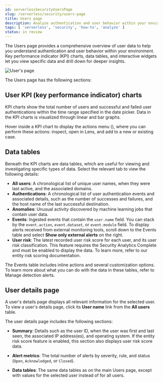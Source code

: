 ```yaml
---
id: serverlessSecurityUsersPage
slug: /serverless/security/users-page
title: Users page
description: Analyze authentication and user behavior within your environment.
tags: [ 'serverless', 'security', 'how-to', 'analyze' ]
status: in review
---
```


<DocBadge template="technical preview" />
<div id="users-page"></div>

The Users page provides a comprehensive overview of user data to help you understand authentication and user behavior within your environment. Key performance indicator (KPI) charts, data tables, and interactive widgets let you view specific data and drill down for deeper insights. 

![User's page](../images/users-page/-getting-started-users-users-page.png)

The Users page has the following sections:

## User KPI (key performance indicator) charts

KPI charts show the total number of users and successful and failed user authentications within the time range specified in the date picker. Data in the KPI charts is visualized through linear and bar graphs.

<DocCallOut title="Tip">
Hover inside a KPI chart to display the actions menu (<DocIcon type="boxesHorizontal" title="Actions menu icon" />), where you can perform these actions: inspect, open in Lens, and add to a new or existing case.
</DocCallOut>

## Data tables

Beneath the KPI charts are data tables, which are useful for viewing and investigating specific types of data. Select the relevant tab to view the following details:

* **All users**: A chronological list of unique user names, when they were last active, and the associated domains.
* **Authentications**: A chronological list of user authentication events and associated details, such as the number of successes and failures, and the host name of the last successful destination.
* **Anomalies**: Unusual activity discovered by machine learning jobs that contain user data.
* **Events**: Ingested events that contain the `user.name` field. You can stack by the `event.action`, `event.dataset`, or `event.module` field. To display alerts received from external monitoring tools, scroll down to the Events table and select **Show only external alerts** on the right.
* **User risk**: The latest recorded user risk score for each user, and its user risk classification. This feature requires the Security Analytics Complete <DocLink id="serverlessGeneralManageProject" text="project feature"/> and must be enabled to display the data. To learn more, refer to our <DocLink id="serverlessSecurityEntityRiskScoring">entity risk scoring documentation</DocLink>.  

The Events table includes inline actions and several customization options. To learn more about what you can do with the data in these tables, refer to <DocLink id="serverlessSecurityAlertsUiManage">Manage detection alerts</DocLink>.

## User details page

A user's details page displays all relevant information for the selected user. To view a user's details page, click its **User name** link from the **All users** table.

The user details page includes the following sections: 

* **Summary**: Details such as the user ID, when the user was first and last seen, the associated IP address(es), and operating system. If the entity risk score feature is enabled, this section also displays user risk score data. 

* **Alert metrics**: The total number of alerts by severity, rule, and status (`Open`, `Acknowledged`, or `Closed`).    

* **Data tables**: The same data tables as on the main Users page, except with values for the selected user instead of for all users. 

<DocImage flatImage alt="User details page" url="../images/users-page/-getting-started-users-user-details-pg.png" /> 
